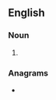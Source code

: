 ==English==

===Noun===
{{head|en|noun plural form}}

# {{plural of|evocator|lang=en}}

===Anagrams===
* {{l|en|overcoats}}